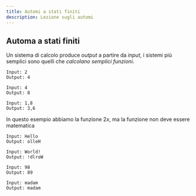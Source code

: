 ```yaml
---
title: Automi a stati finiti
description: Lezione sugli automi
---
```


## Automa a stati finiti
Un sistema di calcolo produce *output* a partire da *input*, i sistemi più semplici sono quelli che *calcolano semplici funzioni*. 

```
Input: 2
Output: 4

Input: 4
Output: 8

Input: 1,8
Output: 3,6
```

In questo esempio abbiamo la funzione $2x$, ma la funzione non deve essere matematica

```
Input: Hello
Output: olleH

Input: World!
Output: !dlroW

Input: 98
Output: 89

Input: madam
Output: madam
```

